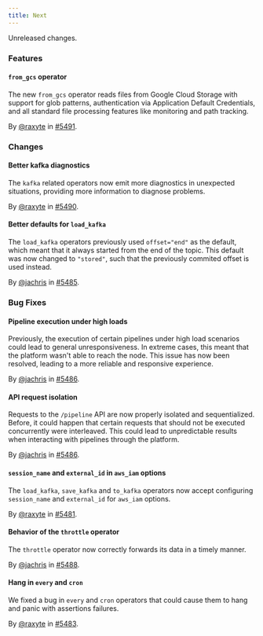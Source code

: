 ```yaml
---
title: Next
---
```


Unreleased changes.

### Features

#### `from_gcs` operator

The new `from_gcs` operator reads files from Google Cloud Storage with support
for glob patterns, authentication via Application Default Credentials, and all
standard file processing features like monitoring and path tracking.

By [@raxyte](https://github.com/raxyte) in [#5491](https://github.com/tenzir/tenzir/pull/5491).

### Changes

#### Better kafka diagnostics

The `kafka` related operators now emit more diagnostics in unexpected
situations, providing more information to diagnose problems.

By [@raxyte](https://github.com/raxyte) in [#5490](https://github.com/tenzir/tenzir/pull/5490).

#### Better defaults for `load_kafka`

The `load_kafka` operators previously used `offset="end"` as the default, which
meant that it always started from the end of the topic. This default was now
changed to `"stored"`, such that the previously commited offset is used instead.

By [@jachris](https://github.com/jachris) in [#5485](https://github.com/tenzir/tenzir/pull/5485).

### Bug Fixes

#### Pipeline execution under high loads

Previously, the execution of certain pipelines under high load scenarios could
lead to general unresponsiveness. In extreme cases, this meant that the platform
wasn't able to reach the node. This issue has now been resolved, leading to a
more reliable and responsive experience.

By [@jachris](https://github.com/jachris) in [#5486](https://github.com/tenzir/tenzir/pull/5486).

#### API request isolation

Requests to the `/pipeline` API are now properly isolated and sequentialized.
Before, it could happen that certain requests that should not be executed
concurrently were interleaved. This could lead to unpredictable results when
interacting with pipelines through the platform.

By [@jachris](https://github.com/jachris) in [#5486](https://github.com/tenzir/tenzir/pull/5486).

#### `session_name` and `external_id` in `aws_iam` options

The `load_kafka`, `save_kafka` and `to_kafka` operators now accept configuring
`session_name` and `external_id` for `aws_iam` options.

By [@raxyte](https://github.com/raxyte) in [#5481](https://github.com/tenzir/tenzir/pull/5481).

#### Behavior of the `throttle` operator

The `throttle` operator now correctly forwards its data in a timely manner.

By [@jachris](https://github.com/jachris) in [#5488](https://github.com/tenzir/tenzir/pull/5488).

#### Hang in `every` and `cron`

We fixed a bug in `every` and `cron` operators that could cause them to hang
and panic with assertions failures.

By [@raxyte](https://github.com/raxyte) in [#5483](https://github.com/tenzir/tenzir/pull/5483).
